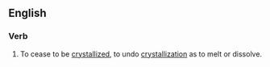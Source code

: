 ==English==

===Verb===
{{en-verb|uncrystallizes|uncrystallizing|uncrystallized|uncrystallized}}

#To cease to be [[crystallized]], to undo [[crystallization]] as to melt or dissolve.